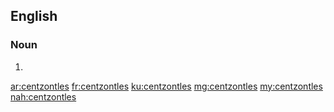 ==English==

===Noun===
{{head|en|noun plural form}}

# {{plural of|centzontle|lang=en}}

[[ar:centzontles]]
[[fr:centzontles]]
[[ku:centzontles]]
[[mg:centzontles]]
[[my:centzontles]]
[[nah:centzontles]]